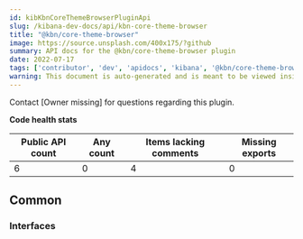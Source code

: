 ```yaml
---
id: kibKbnCoreThemeBrowserPluginApi
slug: /kibana-dev-docs/api/kbn-core-theme-browser
title: "@kbn/core-theme-browser"
image: https://source.unsplash.com/400x175/?github
summary: API docs for the @kbn/core-theme-browser plugin
date: 2022-07-17
tags: ['contributor', 'dev', 'apidocs', 'kibana', '@kbn/core-theme-browser']
warning: This document is auto-generated and is meant to be viewed inside our experimental, new docs system. Reach out in #docs-engineering for more info.
---
```




Contact [Owner missing] for questions regarding this plugin.

**Code health stats**

| Public API count  | Any count | Items lacking comments | Missing exports |
|-------------------|-----------|------------------------|-----------------|
| 6 | 0 | 4 | 0 |

## Common

### Interfaces
<DocDefinitionList data={kbnCoreThemeBrowserObj.common.interfaces}/>

